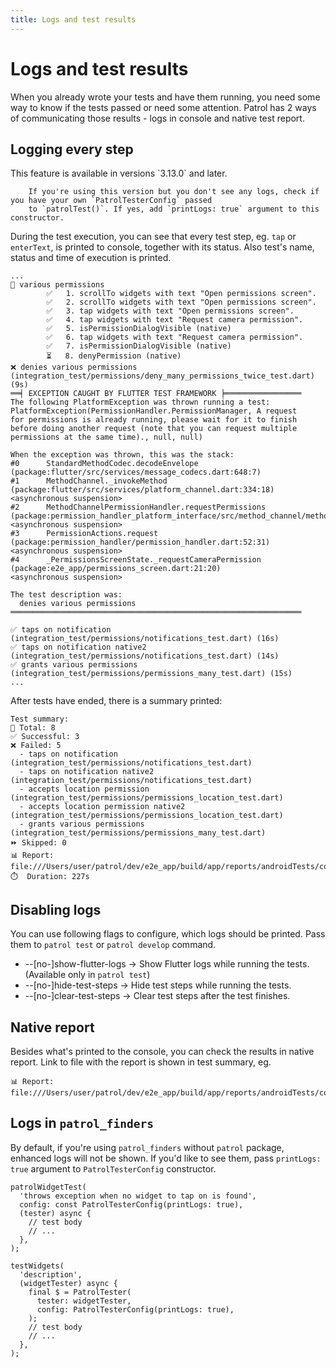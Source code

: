 ```yaml
---
title: Logs and test results
---
```


# Logs and test results

When you already wrote your tests and have them running, you need some way to know if the tests passed or need some attention. 
Patrol has 2 ways of communicating those results - logs in console and native test report.

## Logging every step

<Warning>
        This feature is available in versions `3.13.0` and later.

        If you're using this version but you don't see any logs, check if you have your own `PatrolTesterConfig` passed 
        to `patrolTest()`. If yes, add `printLogs: true` argument to this constructor.
</Warning>

During the test execution, you can see that every test step, eg. `tap` or `enterText`, is printed to console, 
together with its status. Also test's name, status and time of execution is printed. 

```
...
🧪 various permissions
        ✅   1. scrollTo widgets with text "Open permissions screen".
        ✅   2. scrollTo widgets with text "Open permissions screen".
        ✅   3. tap widgets with text "Open permissions screen".
        ✅   4. tap widgets with text "Request camera permission".
        ✅   5. isPermissionDialogVisible (native)
        ✅   6. tap widgets with text "Request camera permission".
        ✅   7. isPermissionDialogVisible (native)
        ⏳   8. denyPermission (native)
❌ denies various permissions (integration_test/permissions/deny_many_permissions_twice_test.dart) (9s)
══╡ EXCEPTION CAUGHT BY FLUTTER TEST FRAMEWORK ╞═════════════════
The following PlatformException was thrown running a test:
PlatformException(PermissionHandler.PermissionManager, A request
for permissions is already running, please wait for it to finish
before doing another request (note that you can request multiple
permissions at the same time)., null, null)

When the exception was thrown, this was the stack:
#0      StandardMethodCodec.decodeEnvelope (package:flutter/src/services/message_codecs.dart:648:7)
#1      MethodChannel._invokeMethod (package:flutter/src/services/platform_channel.dart:334:18)
<asynchronous suspension>
#2      MethodChannelPermissionHandler.requestPermissions (package:permission_handler_platform_interface/src/method_channel/method_channel_permission_handler.dart:79:9)
<asynchronous suspension>
#3      PermissionActions.request (package:permission_handler/permission_handler.dart:52:31)
<asynchronous suspension>
#4      _PermissionsScreenState._requestCameraPermission (package:e2e_app/permissions_screen.dart:21:20)
<asynchronous suspension>

The test description was:
  denies various permissions
═════════════════════════════════════════════════════════════════

✅ taps on notification (integration_test/permissions/notifications_test.dart) (16s)
✅ taps on notification native2 (integration_test/permissions/notifications_test.dart) (14s)
✅ grants various permissions (integration_test/permissions/permissions_many_test.dart) (15s)
...
```

After tests have ended, there is a summary printed:

```
Test summary:
📝 Total: 8
✅ Successful: 3
❌ Failed: 5
  - taps on notification (integration_test/permissions/notifications_test.dart)
  - taps on notification native2 (integration_test/permissions/notifications_test.dart)
  - accepts location permission (integration_test/permissions/permissions_location_test.dart)
  - accepts location permission native2 (integration_test/permissions/permissions_location_test.dart)
  - grants various permissions (integration_test/permissions/permissions_many_test.dart)
⏩ Skipped: 0
📊 Report: file:///Users/user/patrol/dev/e2e_app/build/app/reports/androidTests/connected/index.html
⏱️  Duration: 227s
```

## Disabling logs

You can use following flags to configure, which logs should be printed. Pass them to `patrol test` or `patrol develop` command.
 - --[no-]show-flutter-logs -> Show Flutter logs while running the tests. (Available only in `patrol test`)
 - --[no-]hide-test-steps -> Hide test steps while running the tests.
 - --[no-]clear-test-steps -> Clear test steps after the test finishes.

## Native report

Besides what's printed to the console, you can check the results in native report. Link to file with the report is shown in test summary, eg.
```
📊 Report: file:///Users/user/patrol/dev/e2e_app/build/app/reports/androidTests/connected/index.html
```

## Logs in `patrol_finders`

By default, if you're using `patrol_finders` without `patrol` package, enhanced logs will not be shown. If you'd like to see them, pass `printLogs: true` argument to `PatrolTesterConfig` constructor.

```
patrolWidgetTest(
  'throws exception when no widget to tap on is found',
  config: const PatrolTesterConfig(printLogs: true),
  (tester) async {
    // test body
    // ...
  },
);
```
```
testWidgets(
  'description',
  (widgetTester) async {
    final $ = PatrolTester(
      tester: widgetTester,
      config: PatrolTesterConfig(printLogs: true),
    );
    // test body
    // ...
  },
);
```
